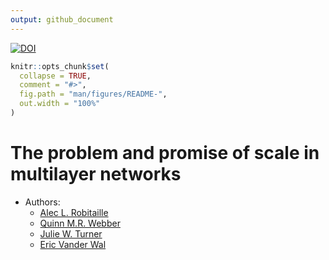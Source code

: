 ```yaml
---
output: github_document
---
```




[![DOI](https://zenodo.org/badge/291094231.svg)](https://zenodo.org/badge/latestdoi/291094231)



<!-- README.md is generated from README.Rmd. Please edit that file -->

```r
knitr::opts_chunk$set(
  collapse = TRUE,
  comment = "#>",
  fig.path = "man/figures/README-",
  out.width = "100%"
)
```


# The problem and promise of scale in multilayer networks


* Authors:
    + [Alec L. Robitaille](http://robitalec.ca)
    + [Quinn M.R. Webber](https://qwebber.weebly.com/)
    + [Julie W. Turner](https://www.julwturner.com/)
    + [Eric Vander Wal](http://weel.gitlab.io)

